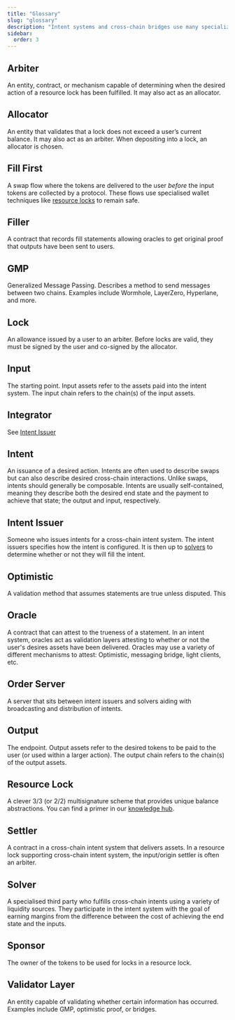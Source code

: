 ```yaml
---
title: "Glossary"
slug: "glossary"
description: "Intent systems and cross-chain bridges use many specialized terms. This page explains arbiters, allocators, sponsors, locks, GMPs, settlers, and more."
sidebar:
  order: 3
---
```


## Arbiter
An entity, contract, or mechanism capable of determining when the desired action of a resource lock has been fulfilled. It may also act as an allocator.

## Allocator
An entity that validates that a lock does not exceed a user’s current balance. It may also act as an arbiter. When depositing into a lock, an allocator is chosen.

## Fill First
A swap flow where the tokens are delivered to the user _before_ the input tokens are collected by a protocol. These flows use specialised wallet techniques like [resource locks](/glossary#resource-lock) to remain safe.

## Filler
A contract that records fill statements allowing oracles to get original proof that outputs have been sent to users.

## GMP
Generalized Message Passing. Describes a method to send messages between two chains. Examples include Wormhole, LayerZero, Hyperlane, and more.

## Lock
An allowance issued by a user to an arbiter. Before locks are valid, they must be signed by the user and co-signed by the allocator.

## Input
The starting point. Input assets refer to the assets paid into the intent system. The input chain refers to the chain(s) of the input assets.

## Integrator
See [Intent Issuer](#intent-issuer)

## Intent
An issuance of a desired action. Intents are often used to describe swaps but can also describe desired cross-chain interactions. Unlike swaps, intents should generally be composable. Intents are usually self-contained, meaning they describe both the desired end state and the payment to achieve that state; the output and input, respectively.

## Intent Issuer
Someone who issues intents for a cross-chain intent system. The intent issuers specifies how the intent is configured. It is then up to [solvers](#solver) to determine whether or not they will fill the intent.

## Optimistic
A validation method that assumes statements are true unless disputed. This 

## Oracle
A contract that can attest to the trueness of a statement. In an intent system, oracles act as validation layers attesting to whether or not the user's desires assets have been delivered. Oracles may use a variety of different mechanisms to attest: Optimistic, messaging bridge, light clients, etc. 

## Order Server
A server that sits between intent issuers and solvers aiding with broadcasting and distribution of intents.

## Output
The endpoint. Output assets refer to the desired tokens to be paid to the user (or used within a larger action). The output chain refers to the chain(s) of the output assets.

## Resource Lock
A clever 3/3 (or 2/2) multisignature scheme that provides unique balance abstractions. You can find a primer in our [knowledge hub](/knowledge/resource-locks).

## Settler
A contract in a cross-chain intent system that delivers assets. In a resource lock supporting cross-chain intent system, the input/origin settler is often an arbiter.

## Solver
A specialised third party who fulfills cross-chain intents using a variety of liquidity sources. They participate in the intent system with the goal of earning margins from the difference between the cost of achieving the end state and the inputs. 

## Sponsor
The owner of the tokens to be used for locks in a resource lock.

## Validator Layer
An entity capable of validating whether certain information has occurred. Examples include GMP, optimistic proof, or bridges.